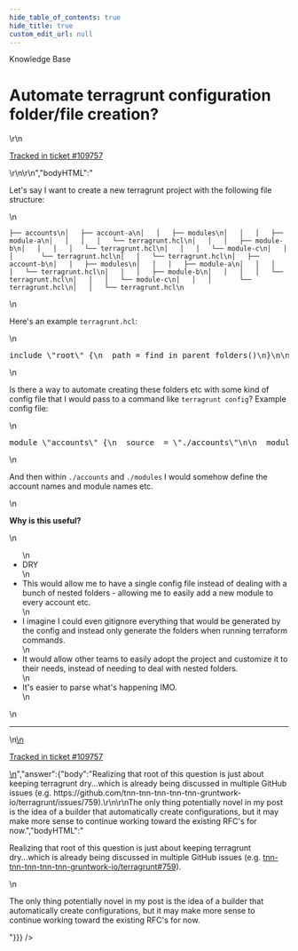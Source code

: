 ```yaml
---
hide_table_of_contents: true
hide_title: true
custom_edit_url: null
---
```



<head>
  <link rel="canonical" href="https://github.com/tnn-tnn-tnn-tnn-tnn-gruntwork-io/knowledge-base/discussions/626" />
</head>

<CenterLayout>
<span className="searchCategory">Knowledge Base</span>
<h1>Automate terragrunt configuration folder/file creation?</h1>
<GitHub discussion={{"id":"D_kwDOF8slf84AR_M3","number":626,"author":{"login":"JBallin"},"title":"Automate terragrunt configuration folder/file creation?","body":"\r\nLet's say I want to create a new terragrunt project with the following file structure:\r\n\r\n```\r\n├── accounts\r\n│   ├── account-a\r\n│   │   ├── modules\r\n│   │   │   ├── module-a\r\n│   │   │   │   └── terragrunt.hcl\r\n│   │   │   ├── module-b\r\n│   │   │   │   └── terragrunt.hcl\r\n│   │   │   └── module-c\r\n│   │   │       └── terragrunt.hcl\r\n│   │   └── terragrunt.hcl\r\n│   ├── account-b\r\n│   │   ├── modules\r\n│   │   │   ├── module-a\r\n│   │   │   │   └── terragrunt.hcl\r\n│   │   │   ├── module-b\r\n│   │   │   │   └── terragrunt.hcl\r\n│   │   │   └── module-c\r\n│   │   │       └── terragrunt.hcl\r\n│   │   └── terragrunt.hcl\r\n```\r\n\r\nHere's an example `terragrunt.hcl`:\r\n\r\n```hcl\r\ninclude \"root\" {\r\n  path = find_in_parent_folders()\r\n}\r\n\r\ninclude \"model\" {\r\n  path = \"${dirname(find_in_parent_folders())}/models/module-a/name.hcl\"\r\n}\r\n```\r\n\r\nIs there a way to automate creating these folders etc with some kind of config file that I would pass to a command like `terragrunt config`? Example config file:\r\n\r\n```hcl\r\nmodule \"accounts\" {\r\n  source  = \"./accounts\"\r\n\r\n  module \"modules\" {\r\n    source  = \"./modules\"\r\n  }\r\n}\r\n```\r\n\r\nAnd then within `./accounts` and `./modules` I would somehow define the account names and module names etc.\r\n\r\n**Why is this useful?**\r\n* DRY\r\n* This would allow me to have a single config file instead of dealing with a bunch of nested folders - allowing me to easily add a new module to every account etc.\r\n* I imagine I could even gitignore everything that would be generated by the config and instead only generate the folders when running terraform commands.\r\n* It would allow other teams to easily adopt the project and customize it to their needs, instead of needing to deal with nested folders.\r\n* It's easier to parse what's happening IMO.\r\n\r\n---\r\n\r\n<ins datetime=\"2023-01-02T21:36:46Z\">\r\n  <p><a href=\"https://support.gruntwork.io/hc/requests/109757\">Tracked in ticket #109757</a></p>\r\n</ins>\r\n","bodyHTML":"<p dir=\"auto\">Let's say I want to create a new terragrunt project with the following file structure:</p>\n<div class=\"snippet-clipboard-content notranslate position-relative overflow-auto\" data-snippet-clipboard-copy-content=\"├── accounts\n│   ├── account-a\n│   │   ├── modules\n│   │   │   ├── module-a\n│   │   │   │   └── terragrunt.hcl\n│   │   │   ├── module-b\n│   │   │   │   └── terragrunt.hcl\n│   │   │   └── module-c\n│   │   │       └── terragrunt.hcl\n│   │   └── terragrunt.hcl\n│   ├── account-b\n│   │   ├── modules\n│   │   │   ├── module-a\n│   │   │   │   └── terragrunt.hcl\n│   │   │   ├── module-b\n│   │   │   │   └── terragrunt.hcl\n│   │   │   └── module-c\n│   │   │       └── terragrunt.hcl\n│   │   └── terragrunt.hcl\"><pre class=\"notranslate\"><code class=\"notranslate\">├── accounts\n│   ├── account-a\n│   │   ├── modules\n│   │   │   ├── module-a\n│   │   │   │   └── terragrunt.hcl\n│   │   │   ├── module-b\n│   │   │   │   └── terragrunt.hcl\n│   │   │   └── module-c\n│   │   │       └── terragrunt.hcl\n│   │   └── terragrunt.hcl\n│   ├── account-b\n│   │   ├── modules\n│   │   │   ├── module-a\n│   │   │   │   └── terragrunt.hcl\n│   │   │   ├── module-b\n│   │   │   │   └── terragrunt.hcl\n│   │   │   └── module-c\n│   │   │       └── terragrunt.hcl\n│   │   └── terragrunt.hcl\n</code></pre></div>\n<p dir=\"auto\">Here's an example <code class=\"notranslate\">terragrunt.hcl</code>:</p>\n<div class=\"highlight highlight-source-terraform notranslate position-relative overflow-auto\" dir=\"auto\" data-snippet-clipboard-copy-content=\"include &quot;root&quot; {\n  path = find_in_parent_folders()\n}\n\ninclude &quot;model&quot; {\n  path = &quot;${dirname(find_in_parent_folders())}/models/module-a/name.hcl&quot;\n}\"><pre class=\"notranslate\"><span class=\"pl-en\">include</span> <span class=\"pl-s\"><span class=\"pl-pds\">\"</span>root<span class=\"pl-pds\">\"</span></span> {\n  path <span class=\"pl-k\">=</span> <span class=\"pl-v\">find_in_parent_folders</span>()\n}\n\n<span class=\"pl-en\">include</span> <span class=\"pl-s\"><span class=\"pl-pds\">\"</span>model<span class=\"pl-pds\">\"</span></span> {\n  path <span class=\"pl-k\">=</span> <span class=\"pl-s\"><span class=\"pl-pds\">\"</span><span class=\"pl-k\">${</span><span class=\"pl-c1\">dirname</span>(<span class=\"pl-v\">find_in_parent_folders</span>())<span class=\"pl-k\">}</span>/models/module-a/name.hcl<span class=\"pl-pds\">\"</span></span>\n}</pre></div>\n<p dir=\"auto\">Is there a way to automate creating these folders etc with some kind of config file that I would pass to a command like <code class=\"notranslate\">terragrunt config</code>? Example config file:</p>\n<div class=\"highlight highlight-source-terraform notranslate position-relative overflow-auto\" dir=\"auto\" data-snippet-clipboard-copy-content=\"module &quot;accounts&quot; {\n  source  = &quot;./accounts&quot;\n\n  module &quot;modules&quot; {\n    source  = &quot;./modules&quot;\n  }\n}\"><pre class=\"notranslate\"><span class=\"pl-k\">module</span> <span class=\"pl-s\"><span class=\"pl-pds\">\"</span>accounts<span class=\"pl-pds\">\"</span></span> {\n  source  <span class=\"pl-k\">=</span> <span class=\"pl-s\"><span class=\"pl-pds\">\"</span>./accounts<span class=\"pl-pds\">\"</span></span>\n\n  <span class=\"pl-k\">module</span> <span class=\"pl-s\"><span class=\"pl-pds\">\"</span>modules<span class=\"pl-pds\">\"</span></span> {\n    source  <span class=\"pl-k\">=</span> <span class=\"pl-s\"><span class=\"pl-pds\">\"</span>./modules<span class=\"pl-pds\">\"</span></span>\n  }\n}</pre></div>\n<p dir=\"auto\">And then within <code class=\"notranslate\">./accounts</code> and <code class=\"notranslate\">./modules</code> I would somehow define the account names and module names etc.</p>\n<p dir=\"auto\"><strong>Why is this useful?</strong></p>\n<ul dir=\"auto\">\n<li>DRY</li>\n<li>This would allow me to have a single config file instead of dealing with a bunch of nested folders - allowing me to easily add a new module to every account etc.</li>\n<li>I imagine I could even gitignore everything that would be generated by the config and instead only generate the folders when running terraform commands.</li>\n<li>It would allow other teams to easily adopt the project and customize it to their needs, instead of needing to deal with nested folders.</li>\n<li>It's easier to parse what's happening IMO.</li>\n</ul>\n<hr>\n<ins datetime=\"2023-01-02T21:36:46Z\">\n  <p dir=\"auto\"><a href=\"https://support.gruntwork.io/hc/requests/109757\" rel=\"nofollow\">Tracked in ticket #109757</a></p>\n</ins>","answer":{"body":"Realizing that root of this question is just about keeping terragrunt dry...which is already being discussed in multiple GitHub issues (e.g. https://github.com/tnn-tnn-tnn-tnn-tnn-gruntwork-io/terragrunt/issues/759).\r\n\r\nThe only thing potentially novel in my post is the idea of a builder that automatically create configurations, but it may make more sense to continue working toward the existing RFC's for now.","bodyHTML":"<p dir=\"auto\">Realizing that root of this question is just about keeping terragrunt dry...which is already being discussed in multiple GitHub issues (e.g. <a class=\"issue-link js-issue-link\" data-error-text=\"Failed to load title\" data-id=\"458141567\" data-permission-text=\"Title is private\" data-url=\"https://github.com/tnn-tnn-tnn-tnn-tnn-gruntwork-io/terragrunt/issues/759\" data-hovercard-type=\"issue\" data-hovercard-url=\"/tnn-tnn-tnn-tnn-tnn-gruntwork-io/terragrunt/issues/759/hovercard\" href=\"https://github.com/tnn-tnn-tnn-tnn-tnn-gruntwork-io/terragrunt/issues/759\">tnn-tnn-tnn-tnn-tnn-gruntwork-io/terragrunt#759</a>).</p>\n<p dir=\"auto\">The only thing potentially novel in my post is the idea of a builder that automatically create configurations, but it may make more sense to continue working toward the existing RFC's for now.</p>"}}} />

</CenterLayout>
  

<!-- ##DOCS-SOURCER-START
{
  "sourcePlugin": "github-discussions",
  "hash": "daf1852297b4cb0c47936a284ff045c0"
}
##DOCS-SOURCER-END -->
